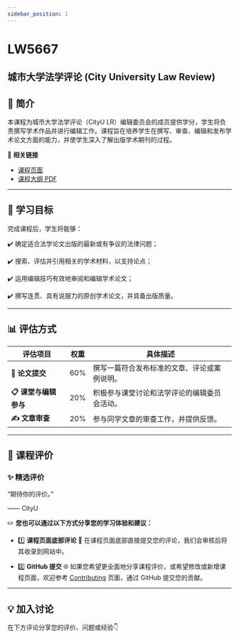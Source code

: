 ```yaml
---
sidebar_position: 1
---
```


# LW5667
## 城市大学法学评论 (City University Law Review)

## **📘 简介**
本课程为城市大学法学评论（CityU LR）编辑委员会的成员提供学分，学生将负责撰写学术作品并进行编辑工作。课程旨在培养学生在撰写、审查、编辑和发布学术论文方面的能力，并使学生深入了解出版学术期刊的过程。

🔗 **相关链接**
- [课程页面](https://www.cityu.edu.hk/catalogue/pg/202526/course/LW5667.htm)
- [课程大纲 PDF](https://www.cityu.edu.hk/catalogue/pg/202526/course/LW5667.pdf)

---

## **🎯 学习目标**

完成课程后，学生将能够：

✔️ 确定适合法学论文出版的最新或有争议的法律问题；

✔️ 搜索、评估并引用相关的学术材料，以支持论点；

✔️ 运用编辑技巧有效地审阅和编辑学术论文；

✔️ 撰写连贯、具有说服力的原创学术论文，并具备出版质量。

---

## **📊 评估方式**

| **评估项目**         | **权重** | **具体描述**                                                                                       |
|---------------------|---------|---------------------------------------------------------------------------------------------------|
| **📝 论文提交**       | 60%     | 撰写一篇符合发布标准的文章、评论或案例说明。                                                         |
| **📋 课堂与编辑参与** | 20%     | 积极参与课堂讨论和法学评论的编辑委员会活动。                                                         |
| **✍️ 文章审查**       | 20%     | 参与同学文章的审查工作，并提供反馈。                                                                 |

---

## **💬 课程评价**

### ✨ **精选评价**
<div className={commentStyles.commentBox}>
    <p className={commentStyles.commentText}>
        “期待你的评价。”
    </p>
    <p className={commentStyles.commentAuthor}>—— CityU</p>
</div>

✏️ **您也可以通过以下方式分享您的学习体验和建议：**

- 1️⃣ **课程页面底部评论**
💬 在课程页面底部直接提交您的评论，我们会审核后将其收录到网站中。

- 2️⃣ **GitHub 提交**
🌐 如果您希望更全面地分享课程评价，或希望修改或新增课程页面，欢迎参考 [Contributing](/contributing) 页面，通过 GitHub 提交您的贡献。

---

## **💡 加入讨论**

在下方评论分享您的评价、问题或经验👇
<Utterances />
